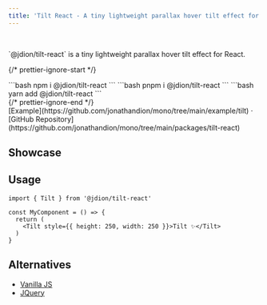 ```yaml
---
title: 'Tilt React - A tiny lightweight parallax hover tilt effect for React.'
---
```



<br/>

<div className="max-w-2xl mx-auto"> 

<TiltComponent />

<p className="my-8 text-center">`@jdion/tilt-react` is a tiny lightweight parallax hover tilt effect for React.</p>

{/* prettier-ignore-start */}
<div className="max-w-xs mx-auto m-8 text-center install">
  <Tabs items={['npm', 'pnpm', 'yarn']}>
    <Tab>
```bash
npm i @jdion/tilt-react
```
    </Tab>
    <Tab>
```bash
pnpm i @jdion/tilt-react
```
    </Tab>
    <Tab>
```bash
yarn add @jdion/tilt-react
```
    </Tab>
  </Tabs>
</div>
{/* prettier-ignore-end */}

<div className="mb-20 text-center">
  [Example](https://github.com/jonathandion/mono/tree/main/example/tilt) ·
  [GitHub Repository](https://github.com/jonathandion/mono/tree/main/packages/tilt-react)
</div>
</div>

## Showcase

<Cards>
  <Card title="Reddit NFTs" href="https://nft.reddit.com/" />
  <Card title="VX Demo" href="https://vx-demo.now.sh/gallery" />
</Cards>

## Usage

```tsx
import { Tilt } from '@jdion/tilt-react'

const MyComponent = () => {
  return (
    <Tilt style={{ height: 250, width: 250 }}>Tilt ✨</Tilt>
  )
}
```
## Alternatives

- [Vanilla JS](https://github.com/micku7zu/vanilla-tilt.js)
- [JQuery](https://github.com/gijsroge/tilt.js)
